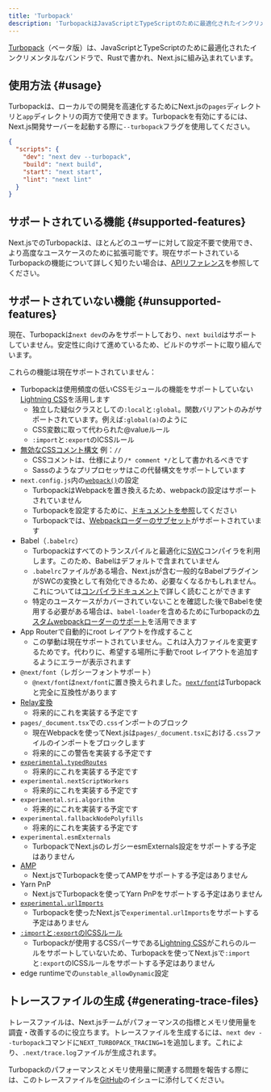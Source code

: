 ```yaml
---
title: 'Turbopack'
description: 'TurbopackはJavaScriptとTypeScriptのために最適化されたインクリメンタルなバンドラで、Rustで書かれ、Next.jsに組み込まれています。'
---
```


[Turbopack](https://turbo.build/pack)（ベータ版）は、JavaScriptとTypeScriptのために最適化されたインクリメンタルなバンドラで、Rustで書かれ、Next.jsに組み込まれています。

## 使用方法 {#usage}

Turbopackは、ローカルでの開発を高速化するためにNext.jsの`pages`ディレクトリと`app`ディレクトリの両方で使用できます。Turbopackを有効にするには、Next.js開発サーバーを起動する際に`--turbopack`フラグを使用してください。

```json title="package.json" highlight={3}
{
  "scripts": {
    "dev": "next dev --turbopack",
    "build": "next build",
    "start": "next start",
    "lint": "next lint"
  }
}
```

## サポートされている機能 {#supported-features}

Next.jsでのTurbopackは、ほとんどのユーザーに対して設定不要で使用でき、より高度なユースケースのために拡張可能です。現在サポートされているTurbopackの機能について詳しく知りたい場合は、[APIリファレンス](/docs/app/api-reference/next-config-js/turbo)を参照してください。

## サポートされていない機能 {#unsupported-features}

現在、Turbopackは`next dev`のみをサポートしており、`next build`はサポートしていません。安定性に向けて進めているため、ビルドのサポートに取り組んでいます。

これらの機能は現在サポートされていません：

- Turbopackは使用頻度の低いCSSモジュールの機能をサポートしていない[Lightning CSS](https://lightningcss.dev/)を活用します
  - 独立した疑似クラスとしての`:local`と`:global`。関数バリアントのみがサポートされています。例えば`:global(a)`のように
  - CSS変数に取って代わられた@valueルール
  - `:import`と`:export`のICSSルール
- [無効なCSSコメント構文](https://stackoverflow.com/questions/51843506/are-double-slash-comments-valid-in-css) 例：`//`
  - CSSコメントは、仕様により`/* comment */`として書かれるべきです
  - Sassのようなプリプロセッサはこの代替構文をサポートしています
- `next.config.js`内の[`webpack()`](/docs/app/api-reference/next-config-js/webpack)の設定
  - TurbopackはWebpackを置き換えるため、webpackの設定はサポートされていません
  - Turbopackを設定するために、[ドキュメントを参照](/docs/app/api-reference/next-config-js/turbo)してください
  - Turbopackでは、[Webpackローダーのサブセット](/docs/app/api-reference/next-config-js/turbo#configuring-webpack-loaders)がサポートされています
- Babel（`.babelrc`）
  - Turbopackはすべてのトランスパイルと最適化に[SWC](/docs/architecture/nextjs-compiler#why-swc)コンパイラを利用します。このため、Babelはデフォルトで含まれていません
  - `.babelrc`ファイルがある場合、Next.jsが含む一般的なBabelプラグインがSWCの変換として有効化できるため、必要なくなるかもしれません。これについては[コンパイラドキュメント](/docs/architecture/nextjs-compiler#supported-features)で詳しく読むことができます
  - 特定のユースケースがカバーされていないことを確認した後でBabelを使用する必要がある場合は、`babel-loader`を含めるためにTurbopackの[カスタムwebpackローダーのサポート](/docs/app/api-reference/next-config-js/turbo#configuring-webpack-loaders)を活用できます
- App Routerで自動的にroot レイアウトを作成すること
  - この挙動は現在サポートされていません。これは入力ファイルを変更するためです。代わりに、希望する場所に手動でroot レイアウトを追加するようにエラーが表示されます
- `@next/font`（レガシーフォントサポート）
  - `@next/font`は`next/font`に置き換えられました。[`next/font`](/docs/app/building-your-application/optimizing/fonts)はTurbopackと完全に互換性があります
- [Relay変換](/docs/architecture/nextjs-compiler#relay)
  - 将来的にこれを実装する予定です
- `pages/_document.tsx`での`.css`インポートのブロック
  - 現在Webpackを使ってNext.jsは`pages/_document.tsx`における`.css`ファイルのインポートをブロックします
  - 将来的にこの警告を実装する予定です
- [`experimental.typedRoutes`](https://nextjs.org/docs/app/api-reference/next-config-js/typedRoutes)
  - 将来的にこれを実装する予定です
- `experimental.nextScriptWorkers`
  - 将来的にこれを実装する予定です
- `experimental.sri.algorithm`
  - 将来的にこれを実装する予定です
- `experimental.fallbackNodePolyfills`
  - 将来的にこれを実装する予定です
- `experimental.esmExternals`
  - TurbopackでNext.jsのレガシーesmExternals設定をサポートする予定はありません
- [AMP](https://nextjs.org/docs/canary/pages/building-your-application/configuring/amp)
  - Next.jsでTurbopackを使ってAMPをサポートする予定はありません
- Yarn PnP
  - Next.jsでTurbopackを使ってYarn PnPをサポートする予定はありません
- [`experimental.urlImports`](/docs/app/api-reference/next-config-js/urlImports)
  - Turbopackを使ったNext.jsで`experimental.urlImports`をサポートする予定はありません
- [`:import`と`:export`のICSSルール](https://github.com/css-modules/icss)
  - Turbopackが使用するCSSパーサである[Lightning CSS](https://lightningcss.dev/css-modules.html)がこれらのルールをサポートしていないため、Turbopackを使ってNext.jsで`:import`と`:export`のICSSルールをサポートする予定はありません
- edge runtimeでの`unstable_allowDynamic`設定

## トレースファイルの生成 {#generating-trace-files}

トレースファイルは、Next.jsチームがパフォーマンスの指標とメモリ使用量を調査・改善するのに役立ちます。トレースファイルを生成するには、`next dev --turbopack`コマンドに`NEXT_TURBOPACK_TRACING=1`を追加します。これにより、`.next/trace.log`ファイルが生成されます。

Turbopackのパフォーマンスとメモリ使用量に関連する問題を報告する際には、このトレースファイルを[GitHub](https://github.com/vercel/next.js)のイシューに添付してください。
